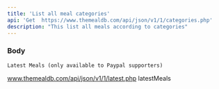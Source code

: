 ```yaml
---
title: 'List all meal categories'
api: 'Get  https://www.themealdb.com/api/json/v1/1/categories.php'
description: "This list all meals according to categories"
---
```

### Body

    Latest Meals (only available to Paypal supporters)
www.themealdb.com/api/json/v1/1/latest.php
latestMeals
